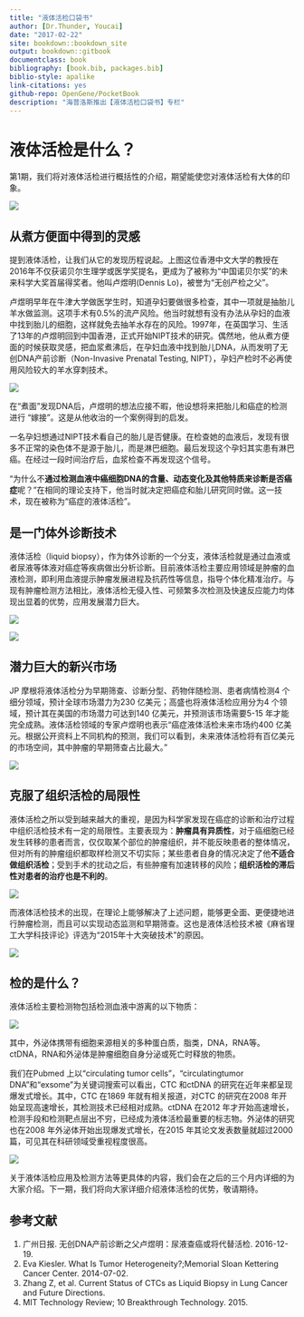 ```yaml
--- 
title: "液体活检口袋书"
author: [Dr.Thunder, Youcai]
date: "2017-02-22"
site: bookdown::bookdown_site
output: bookdown::gitbook
documentclass: book
bibliography: [book.bib, packages.bib]
biblio-style: apalike
link-citations: yes
github-repo: OpenGene/PocketBook
description: "海普洛斯推出【液体活检口袋书】专栏"
---
```


# 液体活检是什么？{#what_is_liquid_biopsy}

第1期，我们将对液体活检进行概括性的介绍，期望能使您对液体活检有大体的印象。

![](image/C1/01.png)

## 从煮方便面中得到的灵感

提到液体活检，让我们从它的发现历程说起。上图这位香港中文大学的教授在2016年不仅获诺贝尔生理学或医学奖提名，更成为了被称为“中国诺贝尔奖”的未来科学大奖首届得奖者。他叫卢煜明(Dennis Lo)，被誉为“无创产检之父”。

卢煜明早年在牛津大学做医学生时，知道孕妇要做很多检查，其中一项就是抽胎儿羊水做监测。这项手术有0.5%的流产风险。他当时就想有没有办法从孕妇的血液中找到胎儿的细胞，这样就免去抽羊水存在的风险。1997年，在英国学习、生活了13年的卢煜明回到中国香港，正式开始NIPT技术的研究。偶然地，他从煮方便面的时候获取灵感，把血浆煮沸后，在孕妇血液中找到胎儿DNA，从而发明了无创DNA产前诊断（Non-Invasive Prenatal Testing, NIPT），孕妇产检时不必再使用风险较大的羊水穿刺技术。

![](image/C1/02.png)

在“煮面”发现DNA后，卢煜明的想法应接不暇，他设想将来把胎儿和癌症的检测进行 “嫁接”。这是从他收治的一个案例得到的启发。

一名孕妇想通过NIPT技术看自己的胎儿是否健康。在检查她的血液后，发现有很多不正常的染色体不是源于胎儿，而是淋巴细胞。最后发现这个孕妇其实患有淋巴癌。在经过一段时间治疗后，血浆检查不再发现这个信号。

“为什么不**通过检测血液中癌细胞DNA的含量、动态变化及其他特质来诊断是否癌症**呢？”在相同的理论支持下，他当时就决定把癌症和胎儿研究同时做。这一技术，现在被称为“癌症的液体活检”。

## 是一门体外诊断技术

液体活检（liquid biopsy），作为体外诊断的一个分支，液体活检就是通过血液或者尿液等体液对癌症等疾病做出分析诊断。目前液体活检主要应用领域是肿瘤的血液检测，即利用血液提示肿瘤发展进程及抗药性等信息，指导个体化精准治疗。与现有肿瘤检测方法相比，液体活检无侵入性、可频繁多次检测及快速反应能力均体现出显着的优势，应用发展潜力巨大。

![](image/C1/03.png)

![](image/C1/04.png)

## 潜力巨大的新兴市场

JP 摩根将液体活检分为早期筛查、诊断分型、药物伴随检测、患者病情检测4 个细分领域，预计全球市场潜力为230 亿美元；高盛也将液体活检应用分为4 个领域，预计其在美国的市场潜力可达到140 亿美元，并预测该市场需要5-15 年才能完全成熟。液体活检领域的专家卢煜明也表示“癌症液体活检未来市场约400 亿美元。根据公开资料上不同机构的预测，我们可以看到，未来液体活检将有百亿美元的市场空间，其中肿瘤的早期筛查占比最大。”

![](image/C1/05.png)

## 克服了组织活检的局限性

液体活检之所以受到越来越大的重视，是因为科学家发现在癌症的诊断和治疗过程中组织活检技术有一定的局限性。主要表现为：**肿瘤具有异质性**，对于癌细胞已经发生转移的患者而言，仅仅取某个部位的肿瘤组织，并不能反映患者的整体情况，但对所有的肿瘤组织都取样检测又不切实际；某些患者自身的情况决定了他**不适合做组织活检**；受到手术的扰动之后，有些肿瘤有加速转移的风险；**组织活检的滞后性对患者的治疗也是不利的**。

![](image/C1/06.png)

而液体活检技术的出现，在理论上能够解决了上述问题，能够更全面、更便捷地进行肿瘤检测，而且可以实现动态监测和早期筛查。这也是液体活检技术被《麻省理工大学科技评论》评选为“2015年十大突破技术”的原因。

![](image/C1/07.png)

## 检的是什么？

液体活检主要检测物包括检测血液中游离的以下物质：

![](image/C1/08.png)

其中，外泌体携带有细胞来源相关的多种蛋白质，脂类，DNA，RNA等。ctDNA，RNA和外泌体是肿瘤细胞自身分泌或死亡时释放的物质。

我们在Pubmed 上以“circulating tumor cells”，“circulatingtumor DNA”和“exsome”为关键词搜索可以看出，CTC 和ctDNA 的研究在近年来都呈现爆发式增长。其中，CTC 在1869 年就有相关报道，对CTC 的研究在2008 年开始呈现高速增长，其检测技术已经相对成熟。ctDNA 在2012 年才开始高速增长，检测手段和检测靶点层出不穷，已经成为液体活检最重要的标志物。外泌体的研究也在2008 年外泌体开始出现爆发式增长，在2015 年其论文发表数量就超过2000篇，可见其在科研领域受重视程度很高。

![](image/C1/09.png)

关于液体活检应用及检测方法等更具体的内容，我们会在之后的三个月内详细的为大家介绍。下一期，我们将向大家详细介绍液体活检的优势，敬请期待。

## 参考文献{#ref .unnumbered}

1. 广州日报. 无创DNA产前诊断之父卢煜明：尿液查癌或将代替活检. 2016-12-19.
2. Eva Kiesler. What Is Tumor Heterogeneity?;Memorial Sloan Kettering Cancer Center. 2014-07-02.
3. Zhang Z, et al. Current Status of CTCs as Liquid Biopsy in Lung Cancer and Future Directions.
4. MIT Technology Review; 10 Breakthrough Technology. 2015.
